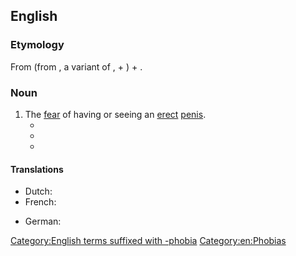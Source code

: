 ==English==

===Etymology===
From {{der|en|grc|ἰθύφαλλος}} (from {{m|grc|ἰθύς||straight}}, a variant of {{m|grc|εὐθύς}}, + {{m|grc|φαλλός||penis}}) + {{cog|en|phobia}}.

===Noun===
{{en-noun|-}}

# The [[fear]] of having or seeing an [[erect]] [[penis]].
#* {{quote-newsgroup|en|date=13 September 2002|author=maf1029 [username]|title=Re: Homosexuals have phobias|url=https://groups.google.com/forum/#!original/alt.politics.homosexuality/QPOAFJq8JVY/6OAD-K57m9kJ|newsgroup=alt.politics.homosexuality|passage=So, do you use your violence fantasies to mask your medorthophobia, your '''ithyphallophobia''', or your medomalacuphobia?}}
#* {{quote-book|en|year=2013|author=Tom Cutler|title=Slap and Tickle: The Unusual History of Sex and the People Who Have it|url=http://books.google.com/books?id=8Xw4AAAAQBAJ&pg=PA1954&dq=%22ithyphallophobia%22|publisher=Constable|year_published=2012|isbn=9781780336114
|passage=(Nocturnal erections are probably good if you suffer from ''''Ithyphallophobia'''', the morbid fear of seeing, having or thinking about an erect penis.)}}
#* {{quote-book|en|year=2013|author=Eric Jerome Dickey|title=Decadence|url=http://books.google.com/books?id=PGz_7vDrz6cC&pg=PT165&dq=%22ithyphallophobia%22|publisher=Dutton|isbn=9781101609668
|passage=“Mommy, I know that you don't suffer from '''ithyphallophobia''', so you can stop pretending that you do.”}}

====Translations====
{{trans-top|ithyphallophobia}}
* Dutch: {{t|nl|ithyphallofobie|f}}
* French: {{t+|fr|ithyphallophobie|f}}
{{trans-mid}}
* German: {{t|de|Ithyphallophobie|f}}
{{trans-bottom}}

[[Category:English terms suffixed with -phobia]]
[[Category:en:Phobias]]